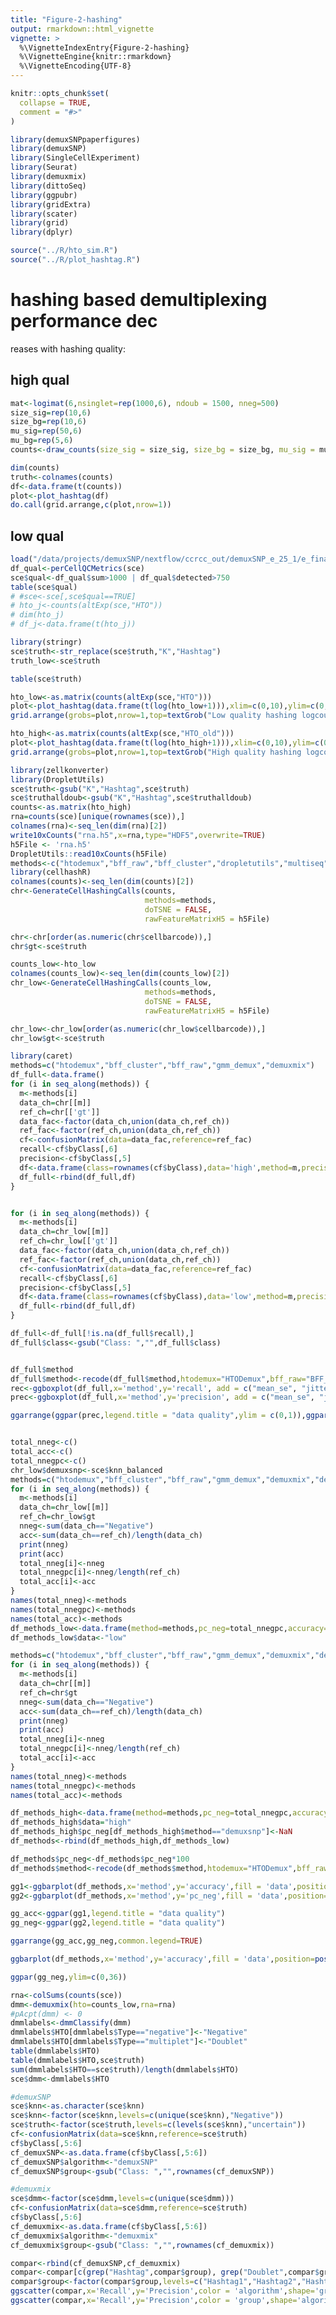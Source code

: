 ```yaml
---
title: "Figure-2-hashing"
output: rmarkdown::html_vignette
vignette: >
  %\VignetteIndexEntry{Figure-2-hashing}
  %\VignetteEngine{knitr::rmarkdown}
  %\VignetteEncoding{UTF-8}
---
```


```r
knitr::opts_chunk$set(
  collapse = TRUE,
  comment = "#>"
)
```

```r
library(demuxSNPpaperfigures)
library(demuxSNP)
library(SingleCellExperiment)
library(Seurat)
library(demuxmix)
library(dittoSeq)
library(ggpubr)
library(gridExtra)
library(scater)
library(grid)
library(dplyr)

```

````r

source("../R/hto_sim.R")
source("../R/plot_hashtag.R")
````

# hashing based demultiplexing performance dec
reases with hashing quality:

## high qual 

````r

mat<-logimat(6,nsinglet=rep(1000,6), ndoub = 1500, nneg=500)
size_sig=rep(10,6)
size_bg=rep(10,6)
mu_sig=rep(50,6)
mu_bg=rep(5,6)
counts<-draw_counts(size_sig = size_sig, size_bg = size_bg, mu_sig = mu_sig, mu_bg = mu_bg, mat = mat, seed = 1)

dim(counts)
truth<-colnames(counts)
df<-data.frame(t(counts))
plot<-plot_hashtag(df)
do.call(grid.arrange,c(plot,nrow=1))
````

## low qual

````r

load("/data/projects/demuxSNP/nextflow/ccrcc_out/demuxSNP_e_25_1/e_final_sce.rdata")
df_qual<-perCellQCMetrics(sce)
sce$qual<-df_qual$sum>1000 | df_qual$detected>750
table(sce$qual)
# #sce<-sce[,sce$qual==TRUE]
# hto_j<-counts(altExp(sce,"HTO"))
# dim(hto_j)
# df_j<-data.frame(t(hto_j))

library(stringr)
sce$truth<-str_replace(sce$truth,"K","Hashtag")
truth_low<-sce$truth

table(sce$truth)
````




````r

hto_low<-as.matrix(counts(altExp(sce,"HTO")))
plot<-plot_hashtag(data.frame(t(log(hto_low+1))),xlim=c(0,10),ylim=c(0,2000),breaks=get_breaks(n=6,from=0,to=10))
grid.arrange(grobs=plot,nrow=1,top=textGrob("Low quality hashing logcounts (natural log)", gp=gpar(fontsize=20,font=8)))

hto_high<-as.matrix(counts(altExp(sce,"HTO_old")))
plot<-plot_hashtag(data.frame(t(log(hto_high+1))),xlim=c(0,10),ylim=c(0,2000),breaks=get_breaks(n=6,from=0,to=10))
grid.arrange(grobs=plot,nrow=1,top=textGrob("High quality hashing logcounts (natural log)", gp=gpar(fontsize=20,font=8)))

````


````r
library(zellkonverter)
library(DropletUtils)
sce$truth<-gsub("K","Hashtag",sce$truth)
sce$truthalldoub<-gsub("K","Hashtag",sce$truthalldoub)
counts<-as.matrix(hto_high)
rna=counts(sce)[unique(rownames(sce)),]
colnames(rna)<-seq_len(dim(rna)[2])
write10xCounts("rna.h5",x=rna,type="HDF5",overwrite=TRUE)
h5File <- 'rna.h5'
DropletUtils::read10xCounts(h5File)
methods<-c("htodemux","bff_raw","bff_cluster","dropletutils","multiseq","gmm_demux","demuxmix")
library(cellhashR)
colnames(counts)<-seq_len(dim(counts)[2])
chr<-GenerateCellHashingCalls(counts,
                              methods=methods,
                              doTSNE = FALSE,
                              rawFeatureMatrixH5 = h5File)

chr<-chr[order(as.numeric(chr$cellbarcode)),]
chr$gt<-sce$truth

counts_low<-hto_low
colnames(counts_low)<-seq_len(dim(counts_low)[2])
chr_low<-GenerateCellHashingCalls(counts_low,
                              methods=methods,
                              doTSNE = FALSE,
                              rawFeatureMatrixH5 = h5File)

chr_low<-chr_low[order(as.numeric(chr_low$cellbarcode)),]
chr_low$gt<-sce$truth

library(caret)
methods=c("htodemux","bff_cluster","bff_raw","gmm_demux","demuxmix")
df_full<-data.frame()
for (i in seq_along(methods)) {
  m<-methods[i]
  data_ch=chr[[m]]
  ref_ch=chr[['gt']]
  data_fac<-factor(data_ch,union(data_ch,ref_ch))
  ref_fac<-factor(ref_ch,union(data_ch,ref_ch))
  cf<-confusionMatrix(data=data_fac,reference=ref_fac)
  recall<-cf$byClass[,6]
  precision<-cf$byClass[,5]
  df<-data.frame(class=rownames(cf$byClass),data='high',method=m,precision=precision,recall=recall)
  df_full<-rbind(df_full,df)
}


for (i in seq_along(methods)) {
  m<-methods[i]
  data_ch=chr_low[[m]]
  ref_ch=chr_low[['gt']]
  data_fac<-factor(data_ch,union(data_ch,ref_ch))
  ref_fac<-factor(ref_ch,union(data_ch,ref_ch))
  cf<-confusionMatrix(data=data_fac,reference=ref_fac)
  recall<-cf$byClass[,6]
  precision<-cf$byClass[,5]
  df<-data.frame(class=rownames(cf$byClass),data='low',method=m,precision=precision,recall=recall)
  df_full<-rbind(df_full,df)
}

df_full<-df_full[!is.na(df_full$recall),]
df_full$class<-gsub("Class: ","",df_full$class)



````


````r
df_full$method
df_full$method<-recode(df_full$method,htodemux="HTODemux",bff_raw="BFF_raw",bff_cluster="BFF_cluster",gmm_demux="GMM-Demux",demuxsnp="demuxSNP")
rec<-ggboxplot(df_full,x='method',y='recall', add = c("mean_se", "jitter"),color="data",,repel=TRUE,title="Per group precision")
prec<-ggboxplot(df_full,x='method',y='precision', add = c("mean_se", "jitter"),color="data",,repel=TRUE,title="Per group recall")

ggarrange(ggpar(prec,legend.title = "data quality",ylim = c(0,1)),ggpar(rec,legend.title="data quality",ylim = c(0,1)),common.legend = TRUE)



````



````r
total_nneg<-c()
total_acc<-c()
total_nnegpc<-c()
chr_low$demuxsnp<-sce$knn_balanced
methods=c("htodemux","bff_cluster","bff_raw","gmm_demux","demuxmix","demuxsnp")
for (i in seq_along(methods)) {
  m<-methods[i]
  data_ch=chr_low[[m]]
  ref_ch=chr_low$gt
  nneg<-sum(data_ch=="Negative")
  acc<-sum(data_ch==ref_ch)/length(data_ch)
  print(nneg)
  print(acc)
  total_nneg[i]<-nneg
  total_nnegpc[i]<-nneg/length(ref_ch)
  total_acc[i]<-acc
}
names(total_nneg)<-methods
names(total_nnegpc)<-methods
names(total_acc)<-methods
df_methods_low<-data.frame(method=methods,pc_neg=total_nnegpc,accuracy=total_acc)
df_methods_low$data<-"low"

methods=c("htodemux","bff_cluster","bff_raw","gmm_demux","demuxmix","demuxsnp")
for (i in seq_along(methods)) {
  m<-methods[i]
  data_ch=chr[[m]]
  ref_ch=chr$gt
  nneg<-sum(data_ch=="Negative")
  acc<-sum(data_ch==ref_ch)/length(data_ch)
  print(nneg)
  print(acc)
  total_nneg[i]<-nneg
  total_nnegpc[i]<-nneg/length(ref_ch)
  total_acc[i]<-acc
}
names(total_nneg)<-methods
names(total_nnegpc)<-methods
names(total_acc)<-methods

df_methods_high<-data.frame(method=methods,pc_neg=total_nnegpc,accuracy=total_acc)
df_methods_high$data="high"
df_methods_high$pc_neg[df_methods_high$method=="demuxsnp"]<-NaN
df_methods<-rbind(df_methods_high,df_methods_low)

df_methods$pc_neg<-df_methods$pc_neg*100
df_methods$method<-recode(df_methods$method,htodemux="HTODemux",bff_raw="BFF_raw",bff_cluster="BFF_cluster",gmm_demux="GMM-Demux",demuxsnp="demuxSNP")

````



````r
gg1<-ggbarplot(df_methods,x='method',y='accuracy',fill = 'data',position=position_dodge(),color = 'data',title='Overall classification\naccuracy',xlab='method',ylab='Accuracy',label = TRUE,lab.nb.digits = 2)+ylim(0,1) + rotate_x_text(angle=30)
gg2<-ggbarplot(df_methods,x='method',y='pc_neg',fill = 'data',position=position_dodge(),color = 'data' ,title='% negatives', xlab='method', ylab='% hashing negatives',label=TRUE,lab.nb.digits = 1) + rotate_x_text(angle=30)

gg_acc<-ggpar(gg1,legend.title = "data quality")
gg_neg<-ggpar(gg2,legend.title = "data quality")

ggarrange(gg_acc,gg_neg,common.legend=TRUE)

ggbarplot(df_methods,x='method',y='accuracy',fill = 'data',position=position_dodge(),color = 'data',title='Overall classification accuracy',xlab='method',ylab='Accuracy',label = TRUE,lab.nb.digits = 2) + rotate_x_text(angle=30)+ylim(0,1)+ scale_y_continuous(expand = expansion(mult = c(0.05, 0.1)))+geom_hline(yintercept=0.91,  col = "black",lty=2,size=0.2)+geom_hline(yintercept=0.78,  col = "black",lty=2,size=0.2)

ggpar(gg_neg,ylim=c(0,36))
````


````r
rna<-colSums(counts(sce))
dmm<-demuxmix(hto=counts_low,rna=rna)
#pAcpt(dmm) <- 0
dmmlabels<-dmmClassify(dmm)
dmmlabels$HTO[dmmlabels$Type=="negative"]<-"Negative"
dmmlabels$HTO[dmmlabels$Type=="multiplet"]<-"Doublet"
table(dmmlabels$HTO)
table(dmmlabels$HTO,sce$truth)
sum(dmmlabels$HTO==sce$truth)/length(dmmlabels$HTO)
sce$dmm<-dmmlabels$HTO

#demuxSNP
sce$knn<-as.character(sce$knn)
sce$knn<-factor(sce$knn,levels=c(unique(sce$knn),"Negative"))
sce$truth<-factor(sce$truth,levels=c(levels(sce$knn),"uncertain"))
cf<-confusionMatrix(data=sce$knn,reference=sce$truth)
cf$byClass[,5:6]
cf_demuxSNP<-as.data.frame(cf$byClass[,5:6])
cf_demuxSNP$algorithm<-"demuxSNP"
cf_demuxSNP$group<-gsub("Class: ","",rownames(cf_demuxSNP))

#demuxmix
sce$dmm<-factor(sce$dmm,levels=c(unique(sce$dmm)))
cf<-confusionMatrix(data=sce$dmm,reference=sce$truth)
cf$byClass[,5:6]
cf_demuxmix<-as.data.frame(cf$byClass[,5:6])
cf_demuxmix$algorithm<-"demuxmix"
cf_demuxmix$group<-gsub("Class: ","",rownames(cf_demuxmix))

compar<-rbind(cf_demuxSNP,cf_demuxmix)
compar<-compar[c(grep("Hashtag",compar$group), grep("Doublet",compar$group)),]
compar$group<-factor(compar$group,levels=c("Hashtag1","Hashtag2","Hashtag3","Hashtag4","Hashtag5","Hashtag6","Doublet"))
ggscatter(compar,x='Recall',y='Precision',color = 'algorithm',shape='group',label='group',palette = dittoColors(),size=4,legend="right",ellipse=TRUE,ellipse.type = "convex")+ xlim(0.2,1)+ylim(0.2,1)
ggscatter(compar,x='Recall',y='Precision',color = 'group',shape='algorithm',label='group',palette = dittoColors(),size=4,legend="right")+ xlim(0,1)+ylim(0,1)

````




